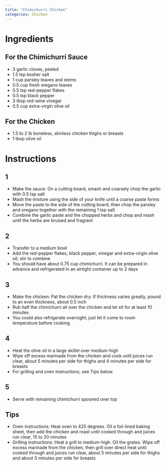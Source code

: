 ```yaml
---
title: "Chimichurri Chicken"
categories: Chicken
---
```


# Ingredients
## For the Chimichurri Sauce
- 3 garlic cloves, peeled
- 1.5 tsp kosher salt
- 1 cup parsley leaves and stems
- 0.5 cup fresh oregano leaves
- 0.5 tsp red-pepper flakes
- 0.5 tsp black pepper
- 3 tbsp red-wine vinegar
- 0.5 cup extra-virgin olive oil

## For the Chicken
- 1.5 to 2 lb boneless, skinless chicken thighs or breasts
- 1 tbsp olive oil

# Instructions
## 1
- Make the sauce: On a cutting board, smash and coarsely chop the garlic with 0.5 tsp salt
- Mash the mixture using the side of your knife until a coarse paste forms
- Move the paste to the side of the cutting board, then chop the parsley and oregano together with the remaining 1 tsp salt
- Combine the garlic paste and the chopped herbs and chop and mash until the herbs are bruised and fragrant

## 2
- Transfer to a medium bowl
- Add the red-pepper flakes, black pepper, vinegar and extra-virgin olive oil; stir to combine
- You should have about 0.75 cup chimichurri. It can be prepared in advance and refrigerated in an airtight container up to 2 days

## 3
- Make the chicken: Pat the chicken dry. If thickness varies greatly, pound to an even thickness, about 0.5 inch
- Rub half the chimichurri all over the chicken and let sit for at least 10 minutes
- You could also refrigerate overnight; just let it come to room temperature before cooking

## 4
- Heat the olive oil in a large skillet over medium-high
- Wipe off excess marinade from the chicken and cook until juices run clear, about 5 minutes per side for thighs and 4 minutes per side for breasts
- For grilling and oven instructions, see Tips below

## 5
- Serve with remaining chimichurri spooned over top

## Tips
- Oven instructions: Heat oven to 425 degrees. Oil a foil-lined baking sheet, then add the chicken and roast until cooked through and juices run clear, 15 to 20 minutes
- Grilling instructions: Heat a grill to medium-high. Oil the grates. Wipe off excess marinade from the chicken, then grill over direct heat until cooked through and juices run clear, about 5 minutes per side for thighs and about 3 minutes per side for breasts